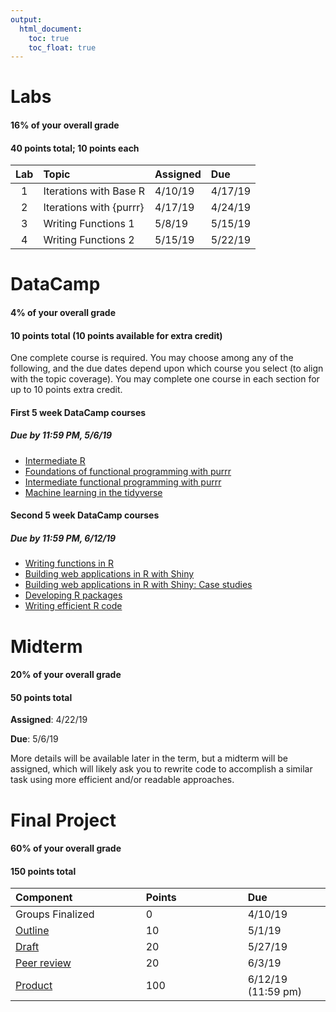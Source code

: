 ```yaml
---
output:
  html_document:
    toc: true
    toc_float: true
---
```


# Labs
#### 16% of your overall grade
#### 40 points total; 10 points each
|**Lab** | **Topic**                          | **Assigned** | **Due** | 
|:------:| :----------------------------------| :------------| :-------| 
| 1      | Iterations with Base R             | 4/10/19      | 4/17/19 | 
| 2      | Iterations with {purrr}            | 4/17/19      | 4/24/19 |
| 3      | Writing Functions 1                | 5/8/19       | 5/15/19 | 
| 4      | Writing Functions 2                | 5/15/19      | 5/22/19 | 

# DataCamp
#### 4% of your overall grade
#### 10 points total (10 points available for extra credit)

One complete course is required. You may choose among any of the following, and
the due dates depend upon which course you select (to align with the topic
coverage). You may complete one course in each section for up to 10 points 
extra credit.

#### First 5 week DataCamp courses 
##### Due by 11:59 PM, 5/6/19 
* [Intermediate R](https://www.datacamp.com/courses/intermediate-r)
* [Foundations of functional programming with purrr](https://www.datacamp.com/courses/foundations-of-functional-programming-with-purrr)
* [Intermediate functional programming with purrr](https://www.datacamp.com/courses/intermediate-functional-programming-with-purrr)
* [Machine learning in the tidyverse](https://www.datacamp.com/courses/machine-learning-in-the-tidyverse)

#### Second 5 week DataCamp courses
##### Due by 11:59 PM, 6/12/19
* [Writing functions in R](https://www.datacamp.com/courses/writing-functions-in-r)
* [Building web applications in R with Shiny](https://www.datacamp.com/courses/building-web-applications-in-r-with-shiny)
* [Building web applications in R with Shiny: Case studies](https://www.datacamp.com/courses/building-web-applications-in-r-with-shiny-case-studies)
* [Developing R packages](https://www.datacamp.com/courses/developing-r-packages)
* [Writing efficient R code](https://www.datacamp.com/courses/writing-efficient-r-code)

# Midterm
#### 20% of your overall grade
#### 50 points total

**Assigned**: 4/22/19

**Due**: 5/6/19

More details will be available later in the term, but a midterm will be 
assigned, which will likely ask you to rewrite code to accomplish a similar 
task using more efficient and/or readable approaches.

# Final Project
#### 60% of your overall grade
#### 150 points total

|**Component** | **Points**| **Due** | 
|:-------------|:----------|:--------| 
| Groups Finalized | 0 | 4/10/19|
| [Outline](https://uo-datasci-specialization.github.io/c3-fun_program_r/site-syllabus.html#outline_(10_points;_5%))  | 10 | 5/1/19 | 
| [Draft](https://uo-datasci-specialization.github.io/c3-fun_program_r/site-syllabus.html#draft_data_preparation_script_(20_points)) |  20 | 5/27/19 | 
| [Peer review](https://uo-datasci-specialization.github.io/c3-fun_program_r/site-syllabus.html#peer_review_of_data_preparation_script_(20_points)) | 20 | 6/3/19 | 
| [Product](https://uo-datasci-specialization.github.io/c3-fun_program_r/site-syllabus.html#final_product_grading_(100_points)) |  100 | 6/12/19 (11:59 pm) | 



